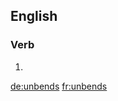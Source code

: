 ==English==

===Verb===
{{head|en|verb form}}

# {{en-third-person singular of|unbend}}

[[de:unbends]]
[[fr:unbends]]